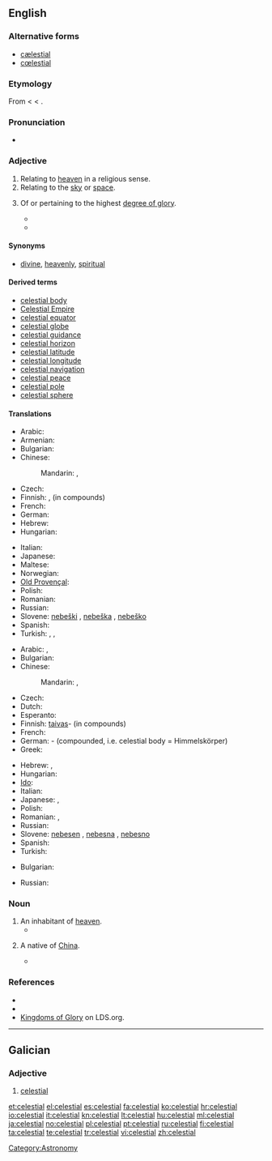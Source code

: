 {{wikipedia|dab=celestial}}
==English==

===Alternative forms===
* [[cælestial]]
* [[cœlestial]]

===Etymology===
From {{etyl|ML.}} {{term|caelestialis|lang=la}} < {{etyl|la}} {{term|caelestis|lang=la}} < {{term|caelum||sky, heaven|lang=la}}.

===Pronunciation===
* {{audio|En-us-celestial.ogg|Audio (US)}}

===Adjective===
{{en-adj|-}}

# Relating to [[heaven]] in a religious sense.
# Relating to the [[sky]] or [[space]].
# {{Mormonism}} Of or pertaining to the highest [[degree of glory]].
#* {{quote-journal |year=1974 |date=February |title=A Sure Trumpet Sound: Quotations from President Lee |journal=Ensign |url=http://www.lds.org/ldsorg/v/index.jsp?vgnextoid=2354fccf2b7db010VgnVCM1000004d82620aRCRD&locale=0&sourceId=32c93219c786b010VgnVCM1000004d82620a____&hideNav=1 |page=77
|passage=We are now living and obeying '''celestial''' laws that will make us candidates for '''celestial''' glory.}}
#* {{quote-journal |year=1997 |date=November |author=Richard J. Maynes |title=A Celestial Connection to Your Teenage Years |journal=Ensign |url=http://www.lds.org/ldsorg/v/index.jsp?vgnextoid=2354fccf2b7db010VgnVCM1000004d82620aRCRD&locale=0&sourceId=38c057b60090c010VgnVCM1000004d82620a____&hideNav=1 |page=30
|passage=How will you make it through your teenage years spiritually prepared for your '''celestial''' future? How will you connect your '''celestial''' goals with your everyday life?}}

====Synonyms====
* {{sense|Relating to heaven in a religious sense}} [[divine]], [[heavenly]], [[spiritual]]

====Derived terms====
* [[celestial body]]
* [[Celestial Empire]]
* [[celestial equator]]
* [[celestial globe]]
* [[celestial guidance]]
* [[celestial horizon]]
* [[celestial latitude]]
* [[celestial longitude]]
* [[celestial navigation]]
* [[celestial peace]]
* [[celestial pole]]
* [[celestial sphere]]

====Translations====
{{trans-top|relating to heaven (religious)}}
* Arabic: {{t|ar|سماوي|tr=samaawiy}}
* Armenian: {{t|hy|երկնային|tr=erknayin|sc=Armn}}
* Bulgarian: {{t|bg|небесен|tr=nebésen}}
* Chinese:
*: Mandarin: {{t-|cmn|天國|alt=天國的|sc=Hani}},  {{t-|cmn|天国|alt=天国的|tr=tiānguó-de|sc=Hani}}
* Czech: {{t-|cs|nebeský|m}}
* Finnish: {{t-|fi|taivaallinen}}, {{t|fi|taivas-}} (in compounds)
* French: {{t+|fr|céleste}}
* German: {{t-|de|himmlisch}}
* Hebrew: {{t|he|שמיימי|m|tr=Shmey'mi|sc=Hebr}}
* Hungarian: {{t+|hu|mennyei}}
{{trans-mid}}
* Italian: {{t+|it|celeste}}
* Japanese: {{t+|ja|天国|alt=天国の|tr=てんごくの, tengoku-no}}
* Maltese: {{t|mt|ċelestjali}}
* Norwegian: {{t|no|himmelsk}}
* [[Old Provençal]]: {{tø|pro|celestial}}
* Polish: {{t|pl|niebiański}}
* Romanian: {{t|ro|ceresc|m|n}}
* Russian: {{t|ru|небесный|tr=nebésnyj}}
* Slovene: [[nebeški]] {{m}}, [[nebeška]] {{f}}, [[nebeško]] {{n}}
* Spanish: {{t+|es|celestial}}
* Turkish: {{t+|tr|kutsal}},  {{t|tr|tanrısal}},  {{t|tr|semavi}}
{{trans-bottom}}

{{trans-top|relating to sky}}
* Arabic: {{t|ar|سماوي|tr=samaawiy}},  {{t|ar|سماوية|f|tr=samaawíyya}}
* Bulgarian: {{t|bg|небесен|tr=nebésen}}
* Chinese:
*: Mandarin: {{t-|cmn|天|alt=天的|tr=tiān-de|sc=Hani}}, {{t-|cmn|天空|alt=天空的|tr=tiānkōng-de|sc=Hani}}
* Czech: {{t-|cs|nebeský|m}}
* Dutch: {{t+|nl|hemels}}
* Esperanto: {{t-|eo|ĉiela|xs=Esperanto}}
* Finnish: [[taivas]]- (in compounds)
* French: {{t+|fr|céleste}}
* German: {{t-|de|Himmels}}- (compounded, i.e. celestial body = Himmelskörper)
* Greek: {{t+|el|ουράνιος|m}}
{{trans-mid}}
* Hebrew: {{t|he|שמימי|m|tr=shmeimy}},  {{t|he|שמימית|f|tr=shmeimyt}}
* Hungarian: {{t+|hu|égi}}
* [[Ido]]: {{t+|io|cielala|xs=Ido}}
* Italian: {{t+|it|celeste}}
* Japanese: {{t+|ja|空|alt=空の|tr=そらの, sora-no}},  {{t-|ja|天空|alt=天空の|tr=てんくうの, tenkū-no}}
* Polish: {{t|pl|niebiański}}
* Romanian: {{t|ro|ceresc|m|n}}, {{t|ro|cerească|f}}
* Russian: {{t|ru|небесный|tr=nebésnyj}}
* Slovene: [[nebesen]] {{m}}, [[nebesna]] {{f}}, [[nebesno]] {{n}}
* Spanish: {{t+|es|celestial}}
* Turkish: {{t|tr|semavi}}
{{trans-bottom}}

{{trans-top|of or pertaining to the highest degree of glory.}}
* Bulgarian: {{t+|bg|славен|tr=sláven}}
{{trans-mid}}
* Russian: {{t+|ru|славный|tr=slávnyj}}
{{trans-bottom}}

===Noun===
{{en-noun}}

# An inhabitant of [[heaven]].
#* {{quote-book |year=1913 |author=Horace Coffin Stanton |title=Telepathy of the Celestial World |url=http://books.google.com/books?id=UZQuAAAAYAAJ&printsec=titlepage#PPR10,M1 |page=x
|passage=For the '''celestials''' communicate by the psychic dispatch. Scriptures prove that. }}
# {{context|sometimes|capitalized}} A native of [[China]].
#* {{quote-book |year=1897 |author=Joseph Llewelyn Thomas |title=Journeys Among the Gentle Japs in the Summer of 1895 |chapter=The North Pacific |url=http://books.google.com/books?id=y5pFAAAAIAAJ&printsec=titlepage#PPA23,M1 |page=23
|passage=Three '''celestials''' died during the voyage, and, in accordance with the contract, their remains were embalmed and carried on to China.}}

===References===
* {{R:Webster 1913}}
* {{R:OED2}}
* [http://www.lds.org/ldsorg/v/index.jsp?vgnextoid=bbd508f54922d010VgnVCM1000004d82620aRCRD&locale=0&sourceId=d1ef9daac5d98010VgnVCM1000004d82620a____ Kingdoms of Glory] on LDS.org.

[[Category:Astronomy]]

----

==Galician==

===Adjective===
{{gl-adj|f=celestial|pl=celestiais}}

# [[#English|celestial]]

[[et:celestial]]
[[el:celestial]]
[[es:celestial]]
[[fa:celestial]]
[[ko:celestial]]
[[hr:celestial]]
[[io:celestial]]
[[it:celestial]]
[[kn:celestial]]
[[lt:celestial]]
[[hu:celestial]]
[[ml:celestial]]
[[ja:celestial]]
[[no:celestial]]
[[pl:celestial]]
[[pt:celestial]]
[[ru:celestial]]
[[fi:celestial]]
[[ta:celestial]]
[[te:celestial]]
[[tr:celestial]]
[[vi:celestial]]
[[zh:celestial]]